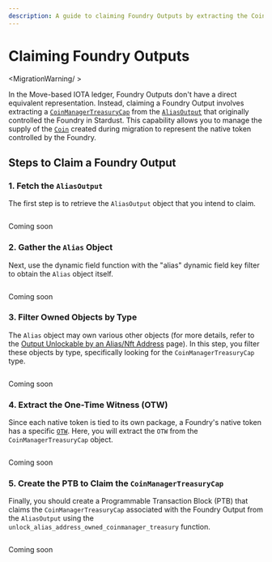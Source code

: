 ```yaml
---
description: A guide to claiming Foundry Outputs by extracting the CoinManagerTreasuryCap from an AliasOutput in the Move-based IOTA ledger.
---
```


# Claiming Foundry Outputs

<MigrationWarning/ >

In the Move-based IOTA ledger, Foundry Outputs don't have a direct equivalent representation. 
Instead, claiming a Foundry Output involves extracting a [`CoinManagerTreasuryCap`](../../../references/framework/iota-framework/coin_manager.mdx#resource-coinmanagertreasurycap) from the [`AliasOutput`](../../../references/framework/stardust/alias_output#resource-aliasoutput) that originally controlled the Foundry in Stardust. This capability allows you to manage the supply of the [`Coin`](../../../references/framework/iota-framework/coin.mdx#resource-coin) created during migration to represent the native token controlled by the Foundry.

## Steps to Claim a Foundry Output

### 1. Fetch the `AliasOutput`

The first step is to retrieve the `AliasOutput` object that you intend to claim.

<Tabs groupId="language">
<TabItem value="rust" label="Rust">

```rust file=<rootDir>/docs/examples/rust/stardust/foundry-output-claim.rs#L60-L74
```

</TabItem>
<TabItem value="typescript" label="TypeScript">

Coming soon

</TabItem>
</Tabs>

### 2. Gather the `Alias` Object

Next, use the dynamic field function with the "alias" dynamic field key filter to obtain the `Alias` object itself.

<Tabs groupId="language">
<TabItem value="rust" label="Rust">

```rust file=<rootDir>/docs/examples/rust/stardust/foundry-output-claim.rs#L76-L89
```

</TabItem>
<TabItem value="typescript" label="TypeScript">

Coming soon

</TabItem>
</Tabs>

### 3. Filter Owned Objects by Type

The `Alias` object may own various other objects (for more details, refer to the [Output Unlockable by an Alias/Nft Address](address-unlock-condition.mdx) page). In this step, you filter these objects by type, specifically looking for the `CoinManagerTreasuryCap` type.

<Tabs groupId="language">
<TabItem value="rust" label="Rust">

```rust file=<rootDir>/docs/examples/rust/stardust/foundry-output-claim.rs#L91-L131
```

</TabItem>
<TabItem value="typescript" label="TypeScript">

Coming soon

</TabItem>
</Tabs>

### 4. Extract the One-Time Witness (OTW)

Since each native token is tied to its own package, a Foundry's native token has a specific [`OTW`](../../iota-101/iota-move-concepts/one-time-witness.mdx). Here, you will extract the `OTW` from the `CoinManagerTreasuryCap` object.

<Tabs groupId="language">
<TabItem value="rust" label="Rust">

```rust file=<rootDir>/docs/examples/rust/stardust/foundry-output-claim.rs#L133-L142
```

</TabItem>
<TabItem value="typescript" label="TypeScript">

Coming soon

</TabItem>
</Tabs>

### 5. Create the PTB to Claim the `CoinManagerTreasuryCap`

Finally, you should create a Programmable Transaction Block (PTB) that claims the `CoinManagerTreasuryCap` associated with the Foundry Output from the `AliasOutput` using the `unlock_alias_address_owned_coinmanager_treasury` function.

<Tabs groupId="language">
<TabItem value="rust" label="Rust">

```rust file=<rootDir>/docs/examples/rust/stardust/foundry-output-claim.rs#L144-L215
```

</TabItem>
<TabItem value="typescript" label="TypeScript">

Coming soon

</TabItem>
</Tabs>

